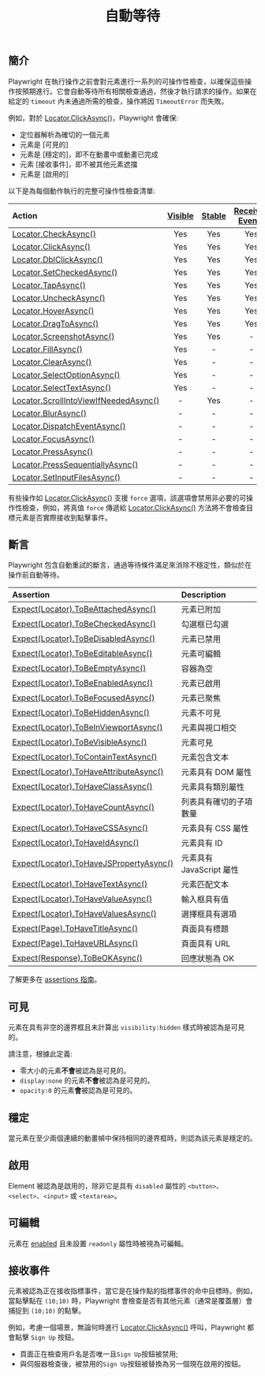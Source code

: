 ﻿---
id: actionability
title: "自動等待"
---

## 簡介

Playwright 在執行操作之前會對元素進行一系列的可操作性檢查，以確保這些操作按預期進行。它會自動等待所有相關檢查通過，然後才執行請求的操作。如果在給定的 `timeout` 內未通過所需的檢查，操作將因 `TimeoutError` 而失敗。

例如，對於 [Locator.ClickAsync()](/api/class-locator.mdx#locator-click)，Playwright 會確保:

- 定位器解析為確切的一個元素
- 元素是 [可見的]
- 元素是 [穩定的]，即不在動畫中或動畫已完成
- 元素 [接收事件]，即不被其他元素遮擋
- 元素是 [啟用的]

以下是為每個動作執行的完整可操作性檢查清單:

| Action | [Visible] | [Stable] | [Receives Events] | [Enabled] | [Editable] |
| :- | :-: | :-: | :-: | :-: | :-: |
| [Locator.CheckAsync()](https://ollama.com/library) | Yes | Yes | Yes | Yes | - |
| [Locator.ClickAsync()](https://ollama.com/library) | Yes | Yes | Yes | Yes | - |
| [Locator.DblClickAsync()](https://ollama.com/library) | Yes | Yes | Yes | Yes | - |
| [Locator.SetCheckedAsync()](https://ollama.com/library) | Yes | Yes | Yes | Yes | - |
| [Locator.TapAsync()](https://ollama.com/library) | Yes | Yes | Yes | Yes | - |
| [Locator.UncheckAsync()](https://ollama.com/library) | Yes | Yes | Yes | Yes | - |
| [Locator.HoverAsync()](https://ollama.com/library) | Yes | Yes | Yes | - | - |
| [Locator.DragToAsync()](https://ollama.com/library) | Yes | Yes | Yes | - | - |
| [Locator.ScreenshotAsync()](https://ollama.com/library) | Yes | Yes | - | - | - |
| [Locator.FillAsync()](https://ollama.com/library) | Yes | - | - | Yes | Yes |
| [Locator.ClearAsync()](https://ollama.com/library) | Yes | - | - | Yes | Yes |
| [Locator.SelectOptionAsync()](https://ollama.com/library) | Yes | - | - | Yes | - |
| [Locator.SelectTextAsync()](https://ollama.com/library) | Yes | - | - | - | - |
| [Locator.ScrollIntoViewIfNeededAsync()](https://ollama.com/library) | - | Yes | - | - | - |
| [Locator.BlurAsync()](https://ollama.com/library) | - | - | - | - | - |
| [Locator.DispatchEventAsync()](https://ollama.com/library) | - | - | - | - | - |
| [Locator.FocusAsync()](https://ollama.com/library) | - | - | - | - | - |
| [Locator.PressAsync()](https://ollama.com/library) | - | - | - | - | - |
| [Locator.PressSequentiallyAsync()](https://ollama.com/library) | - | - | - | - | - |
| [Locator.SetInputFilesAsync()](https://ollama.com/library) | - | - | - | - | - |



有些操作如 [Locator.ClickAsync()](https://api/class-locator.mdx#locator-click) 支援 `force` 選項，該選項會禁用非必要的可操作性檢查，例如，將真值 `force` 傳遞給 [Locator.ClickAsync()](https://api/class-locator.mdx#locator-click) 方法將不會檢查目標元素是否實際接收到點擊事件。

## 斷言

Playwright 包含自動重試的斷言，通過等待條件滿足來消除不穩定性，類似於在操作前自動等待。

| Assertion | Description |
| :- | :- |
| [Expect(Locator).ToBeAttachedAsync()](https://api/class-locatorassertions.mdx#locator-assertions-to-be-attached) | 元素已附加 |
| [Expect(Locator).ToBeCheckedAsync()](https://api/class-locatorassertions.mdx#locator-assertions-to-be-checked) | 勾選框已勾選 |
| [Expect(Locator).ToBeDisabledAsync()](https://api/class-locatorassertions.mdx#locator-assertions-to-be-disabled) | 元素已禁用 |
| [Expect(Locator).ToBeEditableAsync()](https://api/class-locatorassertions.mdx#locator-assertions-to-be-editable) | 元素可編輯 |
| [Expect(Locator).ToBeEmptyAsync()](https://api/class-locatorassertions.mdx#locator-assertions-to-be-empty) | 容器為空 |
| [Expect(Locator).ToBeEnabledAsync()](https://api/class-locatorassertions.mdx#locator-assertions-to-be-enabled) | 元素已啟用 |
| [Expect(Locator).ToBeFocusedAsync()](https://api/class-locatorassertions.mdx#locator-assertions-to-be-focused) | 元素已聚焦 |
| [Expect(Locator).ToBeHiddenAsync()](https://api/class-locatorassertions.mdx#locator-assertions-to-be-hidden) | 元素不可見 |
| [Expect(Locator).ToBeInViewportAsync()](https://api/class-locatorassertions.mdx#locator-assertions-to-be-in-viewport) | 元素與視口相交 |
| [Expect(Locator).ToBeVisibleAsync()](https://api/class-locatorassertions.mdx#locator-assertions-to-be-visible) | 元素可見 |
| [Expect(Locator).ToContainTextAsync()](https://api/class-locatorassertions.mdx#locator-assertions-to-contain-text) | 元素包含文本 |
| [Expect(Locator).ToHaveAttributeAsync()](https://api/class-locatorassertions.mdx#locator-assertions-to-have-attribute) | 元素具有 DOM 屬性 |
| [Expect(Locator).ToHaveClassAsync()](https://api/class-locatorassertions.mdx#locator-assertions-to-have-class) | 元素具有類別屬性 |
| [Expect(Locator).ToHaveCountAsync()](https://api/class-locatorassertions.mdx#locator-assertions-to-have-count) | 列表具有確切的子項數量 |
| [Expect(Locator).ToHaveCSSAsync()](https://api/class-locatorassertions.mdx#locator-assertions-to-have-css) | 元素具有 CSS 屬性 |
| [Expect(Locator).ToHaveIdAsync()](https://api/class-locatorassertions.mdx#locator-assertions-to-have-id) | 元素具有 ID |
| [Expect(Locator).ToHaveJSPropertyAsync()](https://api/class-locatorassertions.mdx#locator-assertions-to-have-js-property) | 元素具有 JavaScript 屬性 |
| [Expect(Locator).ToHaveTextAsync()](https://api/class-locatorassertions.mdx#locator-assertions-to-have-text) | 元素匹配文本 |
| [Expect(Locator).ToHaveValueAsync()](https://api/class-locatorassertions.mdx#locator-assertions-to-have-value) | 輸入框具有值 |
| [Expect(Locator).ToHaveValuesAsync()](https://api/class-locatorassertions.mdx#locator-assertions-to-have-values) | 選擇框具有選項 |
| [Expect(Page).ToHaveTitleAsync()](https://api/class-pageassertions.mdx#page-assertions-to-have-title) | 頁面具有標題 |
| [Expect(Page).ToHaveURLAsync()](https://api/class-pageassertions.mdx#page-assertions-to-have-url) | 頁面具有 URL |
| [Expect(Response).ToBeOKAsync()](https://api/class-apiresponseassertions.mdx#api-response-assertions-to-be-ok) | 回應狀態為 OK |

了解更多在 [assertions 指南](./test-assertions.mdx)。

## 可見

元素在具有非空的邊界框且未計算出 `visibility:hidden` 樣式時被認為是可見的。

請注意，根據此定義:

* 零大小的元素**不會**被認為是可見的。
* `display:none` 的元素**不會**被認為是可見的。
* `opacity:0` 的元素**會**被認為是可見的。

## 穩定

當元素在至少兩個連續的動畫幀中保持相同的邊界框時，則認為該元素是穩定的。

## 啟用

Element 被認為是啟用的，除非它是具有 `disabled` 屬性的 `<button>`、`<select>`、`<input>` 或 `<textarea>`。

## 可編輯

元素在 [enabled] 且未設置 `readonly` 屬性時被視為可編輯。

## 接收事件

元素被認為正在接收指標事件，當它是在操作點的指標事件的命中目標時。例如，當點擊點在 `(10;10)` 時，Playwright 會檢查是否有其他元素（通常是覆蓋層）會捕捉到 `(10;10)` 的點擊。

例如，考慮一個場景，無論何時進行 [Locator.ClickAsync()](/api/class-locator.mdx#locator-click) 呼叫，Playwright 都會點擊 `Sign Up` 按鈕。

- 頁面正在檢查用戶名是否唯一且`Sign Up`按鈕被禁用;
- 與伺服器檢查後，被禁用的`Sign Up`按鈕被替換為另一個現在啟用的按鈕。




[Visible]: #visible "Visible"
[Stable]: #stable "Stable"
[Enabled]: #enabled "Enabled"
[Editable]: #editable "Editable"
[Receives Events]: #receives-events "Receives Events"


[Accessibility]: /api/class-accessibility.mdx "Accessibility"
[APIRequest]: /api/class-apirequest.mdx "APIRequest"
[APIRequestContext]: /api/class-apirequestcontext.mdx "APIRequestContext"
[APIResponse]: /api/class-apiresponse.mdx "APIResponse"
[APIResponseAssertions]: /api/class-apiresponseassertions.mdx "APIResponseAssertions"
[Browser]: /api/class-browser.mdx "Browser"
[BrowserContext]: /api/class-browsercontext.mdx "BrowserContext"
[BrowserType]: /api/class-browsertype.mdx "BrowserType"
[CDPSession]: /api/class-cdpsession.mdx "CDPSession"
[CDPSessionEvent]: /api/class-cdpsessionevent.mdx "CDPSessionEvent"
[Clock]: /api/class-clock.mdx "Clock"
[ConsoleMessage]: /api/class-consolemessage.mdx "ConsoleMessage"
[Dialog]: /api/class-dialog.mdx "Dialog"
[Download]: /api/class-download.mdx "Download"
[ElementHandle]: /api/class-elementhandle.mdx "ElementHandle"
[FileChooser]: /api/class-filechooser.mdx "FileChooser"
[FormData]: /api/class-formdata.mdx "FormData"
[Frame]: /api/class-frame.mdx "Frame"
[FrameLocator]: /api/class-framelocator.mdx "FrameLocator"
[JSHandle]: /api/class-jshandle.mdx "JSHandle"
[Keyboard]: /api/class-keyboard.mdx "Keyboard"
[Locator]: /api/class-locator.mdx "Locator"
[LocatorAssertions]: /api/class-locatorassertions.mdx "LocatorAssertions"
[Mouse]: /api/class-mouse.mdx "Mouse"
[Page]: /api/class-page.mdx "Page"
[PageAssertions]: /api/class-pageassertions.mdx "PageAssertions"
[Playwright]: /api/class-playwright.mdx "Playwright"
[PlaywrightAssertions]: /api/class-playwrightassertions.mdx "PlaywrightAssertions"
[Request]: /api/class-request.mdx "Request"
[Response]: /api/class-response.mdx "Response"
[Route]: /api/class-route.mdx "Route"
[Selectors]: /api/class-selectors.mdx "Selectors"
[TimeoutError]: /api/class-timeouterror.mdx "TimeoutError"
[Touchscreen]: /api/class-touchscreen.mdx "Touchscreen"
[Tracing]: /api/class-tracing.mdx "Tracing"
[Video]: /api/class-video.mdx "Video"
[WebError]: /api/class-weberror.mdx "WebError"
[WebSocket]: /api/class-websocket.mdx "WebSocket"
[WebSocketFrame]: /api/class-websocketframe.mdx "WebSocketFrame"
[Worker]: /api/class-worker.mdx "Worker"
[Element]: https://developer.mozilla.org/en-US/docs/Web/API/element "Element"
[EvaluationArgument]: /evaluating.mdx#evaluation-argument "EvaluationArgument"
[Promise]: https://developer.mozilla.org/en-US/docs/Web/JavaScript/Reference/Global_Objects/Promise "Promise"
[iterator]: https://developer.mozilla.org/en-US/docs/Web/JavaScript/Reference/Iteration_protocols "Iterator"
[origin]: https://developer.mozilla.org/en-US/docs/Glossary/Origin "Origin"
[selector]: https://developer.mozilla.org/en-US/docs/Web/CSS/CSS_Selectors "selector"
[Serializable]: https://developer.mozilla.org/en-US/docs/Web/JavaScript/Reference/Global_Objects/JSON/stringify#Description "Serializable"
[UIEvent.detail]: https://developer.mozilla.org/en-US/docs/Web/API/UIEvent/detail "UIEvent.detail"
[UnixTime]: https://en.wikipedia.org/wiki/Unix_time "Unix Time"
[xpath]: https://developer.mozilla.org/en-US/docs/Web/XPath "xpath"

[bool]: https://docs.microsoft.com/en-us/dotnet/api/system.boolean "bool"
[Date]: https://learn.microsoft.com/en-us/dotnet/api/system.datetime "DateTime"
[double]: https://docs.microsoft.com/en-us/dotnet/api/system.double "double"
[byte]: https://docs.microsoft.com/en-us/dotnet/api/system.byte "byte"
[int]: https://docs.microsoft.com/en-us/dotnet/api/system.int32 "int"
[long]: https://docs.microsoft.com/en-us/dotnet/api/system.int64 "long"
[void]: https://docs.microsoft.com/en-us/dotnet/csharp/language-reference/builtin-types/void "void"
[string]: https://docs.microsoft.com/en-us/dotnet/api/system.string "string"
[URL]: https://nodejs.org/api/url.html "URL"
[Regex]: https://docs.microsoft.com/en-us/dotnet/api/system.text.regularexpressions.regex "Regex"

[Action]: https://docs.microsoft.com/en-us/dotnet/api/system.action-1 "Action"
[Func]: https://docs.microsoft.com/en-us/dotnet/api/system.func-2 "Func"
[IEnumerable]: https://docs.microsoft.com/en-us/dotnet/api/system.collections.ienumerable "IEnumerable"
[IDictionary]: https://docs.microsoft.com/en-us/dotnet/api/system.collections.idictionary "IDictionary"
[Task]: https://docs.microsoft.com/en-us/dotnet/api/system.threading.tasks.task?view=net-5.0 "Task"
[IReadOnlyDictionary]: https://docs.microsoft.com/en-us/dotnet/api/system.collections.generic.ireadonlydictionary-2 "IReadOnlyDictionary"
[JsonElement]: https://docs.microsoft.com/en-us/dotnet/api/system.text.json.jsonelement "JsonElement"

[all available image tags]: https://mcr.microsoft.com/en-us/product/playwright/dotnet/about "all available image tags"
[Microsoft Artifact Registry]: https://mcr.microsoft.com/en-us/product/playwright/dotnet/about "Microsoft Artifact Registry"
[Dockerfile.jammy]: https://github.com/microsoft/playwright-dotnet/blob/main/utils/docker/Dockerfile.jammy "Dockerfile.jammy"
